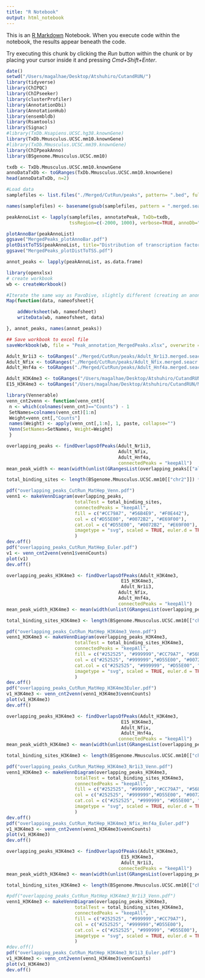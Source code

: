 ```yaml
---
title: "R Notebook"
output: html_notebook
---
```


This is an [R Markdown](http://rmarkdown.rstudio.com) Notebook. When you execute code within the notebook, the results appear beneath the code. 

Try executing this chunk by clicking the *Run* button within the chunk or by placing your cursor inside it and pressing *Cmd+Shift+Enter*. 

```r
date()
setwd("/Users/magalhae/Desktop/Atshuhiro/CutandRUN/")
library(tidyverse)
library(ChIPQC)
library(ChIPseeker)
library(clusterProfiler)
library(AnnotationDbi)
library(AnnotationHub)
library(ensembldb)
library(Rsamtools)
library(Signac)
#library(TxDb.Hsapiens.UCSC.hg38.knownGene)
library(TxDb.Mmusculus.UCSC.mm10.knownGene)
#library(TxDb.Mmusculus.UCSC.mm39.knownGene)
library(ChIPpeakAnno)
library(BSgenome.Mmusculus.UCSC.mm10)
```


```r
txdb <- TxDb.Mmusculus.UCSC.mm10.knownGene
annoDataTxDb <- toGRanges(TxDb.Mmusculus.UCSC.mm10.knownGene)
head(annoDataTxDb, n=2)
```

```r
#Load data
samplefiles <- list.files("./Merged/CutRun/peaks", pattern= ".bed", full.names=T)

names(samplefiles) <- basename(gsub(samplefiles, pattern = ".merged.seacr.peaks.stringent.bed", replacement=""))
```

```r
peakAnnoList <- lapply(samplefiles, annotatePeak, TxDb=txdb, 
                       tssRegion=c(-2000, 1000), verbose=TRUE, annoDb="org.Mm.eg.db")
```
```r
plotAnnoBar(peakAnnoList)
ggsave("MergedPeaks_plotAnnoBar.pdf")
plotDistToTSS(peakAnnoList, title="Distribution of transcription factor-binding loci \n relative to TSS")
ggsave("MergedPeaks_plotDistToTSS.pdf")
```


```r
annot_peaks <- lapply(peakAnnoList, as.data.frame)
```

```r
library(openxlsx)
# create workbook
wb <- createWorkbook()

#Iterate the same way as PavoDive, slightly different (creating an anonymous function inside Map())
Map(function(data, nameofsheet){     

    addWorksheet(wb, nameofsheet)
    writeData(wb, nameofsheet, data)

}, annot_peaks, names(annot_peaks))

## Save workbook to excel file 
saveWorkbook(wb, file = "Peak_annotation_MergedPeaks.xlsx", overwrite = TRUE)
```

```r
Adult_Nr1i3 <- toGRanges("./Merged/CutRun/peaks/Adult_Nr1i3.merged.seacr.peaks.stringent.bed")
Adult_Nfix <- toGRanges("./Merged/CutRun/peaks/Adult_Nfix.merged.seacr.peaks.stringent.bed")
Adult_Hnf4a <- toGRanges("./Merged/CutRun/peaks/Adult_Hnf4a.merged.seacr.peaks.stringent.bed")

Adult_H3K4me3 <- toGRanges("/Users/magalhae/Desktop/Atshuhiro/CutandRUN/Merged/CutRun/peaks/Adult_H3K4me3.merged.seacr.peaks.stringent.bed")
E15_H3K4me3 <- toGRanges("/Users/magalhae/Desktop/Atshuhiro/CutandRUN/Merged/CutRun/peaks/E15_H3K4me3.merged.seacr.peaks.stringent.bed")
```
```r
library(Vennerable)
venn_cnt2venn <- function(venn_cnt){
 n <- which(colnames(venn_cnt)=="Counts") - 1
 SetNames=colnames(venn_cnt)[1:n]
 Weight=venn_cnt[,"Counts"]
 names(Weight) <- apply(venn_cnt[,1:n], 1, paste, collapse="")
 Venn(SetNames=SetNames, Weight=Weight)
 }
```

```r
overlapping_peaks <- findOverlapsOfPeaks(Adult_Nr1i3, 
                                         Adult_Nfix, 
                                         Adult_Hnf4a, 
                                         connectedPeaks = "keepAll")
mean_peak_width <- mean(width(unlist(GRangesList(overlapping_peaks[["all.peaks"]]))))

total_binding_sites <- length(BSgenome.Mmusculus.UCSC.mm10[["chr2"]]) * 0.03 / mean_peak_width

```
```r
pdf("overlapping_peaks_CutRun_MatHep_Venn.pdf")
venn1 <- makeVennDiagram(overlapping_peaks, 
                         totalTest = total_binding_sites, 
                         connectedPeaks = "keepAll", 
                         fill = c("#CC79A7", "#56B4E9", "#F0E442"),
                         col = c("#D55E00", "#0072B2", "#E69F00"),
                         cat.col = c("#D55E00", "#0072B2", "#E69F00"),
                         imagetype = "svg", scaled = TRUE, euler.d = TRUE
                         )
dev.off()
pdf("overlapping_peaks_CutRun_MatHep_Euler.pdf")
v1 <- venn_cnt2venn(venn1$vennCounts)
plot(v1)
dev.off()
```


```r
overlapping_peaks_H3K4me3 <- findOverlapsOfPeaks(Adult_H3K4me3,
                                          E15_H3K4me3,
                                          Adult_Nr1i3, 
                                         Adult_Nfix, 
                                         Adult_Hnf4a, 
                                         connectedPeaks = "keepAll")
mean_peak_width_H3K4me3 <- mean(width(unlist(GRangesList(overlapping_peaks_H3K4me3[["all.peaks"]]))))

total_binding_sites_H3K4me3 <- length(BSgenome.Mmusculus.UCSC.mm10[["chr2"]]) * 0.03 / mean_peak_width_H3K4me3

```
```r
pdf("overlapping_peaks_CutRun_MatHep_H3K4me3_Venn.pdf")
venn1_H3K4me3 <- makeVennDiagram(overlapping_peaks_H3K4me3, 
                         totalTest = total_binding_sites_H3K4me3, 
                         connectedPeaks = "keepAll", 
                         fill = c("#252525", "#999999","#CC79A7", "#56B4E9", "#F0E442"),
                         col = c("#252525", "#999999","#D55E00", "#0072B2", "#E69F00"),
                         cat.col = c("#252525", "#999999", "#D55E00", "#0072B2", "#E69F00"),
                         imagetype = "svg", scaled = TRUE, euler.d = TRUE
                         )
dev.off()
pdf("overlapping_peaks_CutRun_MatHep_H3K4me3Euler.pdf")
v1_H3K4me3 <- venn_cnt2venn(venn1_H3K4me3$vennCounts)
plot(v1_H3K4me3)
dev.off()
```

```r
overlapping_peaks_H3K4me3 <- findOverlapsOfPeaks(Adult_H3K4me3,
                                          E15_H3K4me3,
                                          Adult_Nfix,
                                          Adult_Hnf4a,
                                         connectedPeaks = "keepAll")
mean_peak_width_H3K4me3 <- mean(width(unlist(GRangesList(overlapping_peaks_H3K4me3[["all.peaks"]]))))

total_binding_sites_H3K4me3 <- length(BSgenome.Mmusculus.UCSC.mm10[["chr2"]]) * 0.03 / mean_peak_width_H3K4me3

```
```r
pdf("overlapping_peaks_CutRun_MatHep_H3K4me3_Nr1i3_Venn.pdf")
venn1_H3K4me3 <- makeVennDiagram(overlapping_peaks_H3K4me3, 
                         totalTest = total_binding_sites_H3K4me3, 
                         connectedPeaks = "keepAll", 
                         fill = c("#252525", "#999999","#CC79A7", "#56B4E9"),
                         col = c("#252525", "#999999","#D55E00", "#0072B2"),
                         cat.col = c("#252525", "#999999", "#D55E00", "#0072B2"),
                         imagetype = "svg", scaled = TRUE, euler.d = TRUE
                         )
dev.off()
pdf("overlapping_peaks_CutRun_MatHep_H3K4me3_Nfix_Hnf4a_Euler.pdf")
v1_H3K4me3 <- venn_cnt2venn(venn1_H3K4me3$vennCounts)
plot(v1_H3K4me3)
dev.off()
```


```r
overlapping_peaks_H3K4me3 <- findOverlapsOfPeaks(Adult_H3K4me3,
                                          E15_H3K4me3,
                                          Adult_Nr1i3, 
                                         connectedPeaks = "keepAll")
mean_peak_width_H3K4me3 <- mean(width(unlist(GRangesList(overlapping_peaks_H3K4me3[["all.peaks"]]))))

total_binding_sites_H3K4me3 <- length(BSgenome.Mmusculus.UCSC.mm10[["chr2"]]) * 0.03 / mean_peak_width_H3K4me3

```
```r
#pdf("overlapping_peaks_CutRun_MatHep_H3K4me3_Nr1i3_Venn.pdf")
venn1_H3K4me3 <- makeVennDiagram(overlapping_peaks_H3K4me3, 
                         totalTest = total_binding_sites_H3K4me3, 
                         connectedPeaks = "keepAll", 
                         fill = c("#252525", "#999999","#CC79A7"),
                         col = c("#252525", "#999999","#D55E00"),
                         cat.col = c("#252525", "#999999", "#D55E00"),
                         imagetype = "svg", scaled = TRUE, euler.d = TRUE
                         )
#dev.off()
pdf("overlapping_peaks_CutRun_MatHep_H3K4me3_Nr1i3_Euler.pdf")
v1_H3K4me3 <- venn_cnt2venn(venn1_H3K4me3$vennCounts)
plot(v1_H3K4me3)
dev.off()
```

